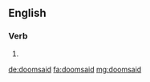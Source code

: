 ==English==

===Verb===
{{head|en|verb form}}

# {{en-past of|doomsay}}

[[de:doomsaid]]
[[fa:doomsaid]]
[[mg:doomsaid]]